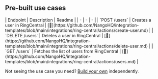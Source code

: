
## Pre-built use cases

<AccordionGroup>


<Accordion title="Users">
| Endpoint | Description | Readme |
| - | - | - |
| `POST /users` | Creates a user in RingCentral | [🔗](https://github.com/NangoHQ/integration-templates/blob/main/integrations/ring-central/actions/create-user.md) |
| `DELETE /users` | Deletes a user in RingCentral | [🔗](https://github.com/NangoHQ/integration-templates/blob/main/integrations/ring-central/actions/delete-user.md) |
| `GET /users` | Fetches the list of users from RingCentral | [🔗](https://github.com/NangoHQ/integration-templates/blob/main/integrations/ring-central/actions/users.md) |
</Accordion>

</AccordionGroup>

<Tip>Not seeing the use case you need? [Build your own](https://docs.nango.dev/guides/customize/setup) independently.</Tip>
